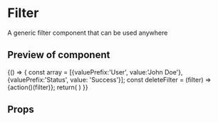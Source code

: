 


<Meta title="Filter" component={Filter} />

# Filter

A generic filter component that can be used anywhere

## Preview of component

<Canvas>
	<Story name='Base'>
		<Filter
			title='Filter'
			noFilterText='Geen filters beschikbaar'
			onConfirm={action()}
			onClear={action()}
			confirmText='Toepassen'
			cleanText='Alles leegmaken'
			onFilterRemove={action()}
		>
			<FilterBody>
				<div className="col-xs-12 col-sm">
					<TextField
						label="zoeken"
						id="zoeken"
						name="zoeken"
						placeholder="Zoeken op"
						iconright="search"
					/>
				</div>
			</FilterBody>
		</Filter>
	</Story>
	<Story name='Multiple input fields'>
		<Filter
			title='Filter'
			noFilterText='Geen filters beschikbaar'
			onConfirm={action()}
			confirmText='Toepassen'
			cleanText='Alles leegmaken'
			onClear={action()}
			onFilterRemove={action()}
		>
			<FilterBody>
				<div className="col-xs-12 col-sm">
					<div className="row">
						<div className="col-xs-6">
							<TextField
								label="zoeken"
								id="zoeken"
								name="zoeken"
								iconright="search"
							/>
						</div>
						<div className="col-xs-6">
							<TextField
								label="Voornaam"
								id="firstname"
								name="firstname"
							/>
						</div>
					</div>
					<div className="row u-margin-top">
						<div className="col-xs-6">
							<TextField
								label="Naam"
								id="lastname"
								name="lastname"
							/>
						</div>
						<div className="col-xs-6">
							<Datepicker
								locale="en"
								id="datepicker"
								name="date"
								label="Date"
								format="DD/MM/YYYY"
								readOnly
							/>
						</div>
					</div>
				</div>
			</FilterBody>
		</Filter>
	</Story>
	<Story name='No input fields'>
		<Filter
			title='Filter'
			noFilterText='Geen filters beschikbaar'
			onConfirm={action()}
			onClear={action()}
			confirmText='Toepassen'
			cleanText='Alles leegmaken'
			onFilterRemove={action()}
		/>
	</Story>
	<Story name='Active filter items'>
		{() => {
			const array = [{valuePrefix:'User', value:'John Doe'}, {valuePrefix:'Status', value: 'Success'}];
			const deleteFilter = (filter) => {action()(filter)};
			return(
				<Filter
					title='Filter'
					noFilterText='Geen filters beschikbaar'
					onConfirm={action('add filter')}
					onClean={action('remove all filters')}
					confirmText='Toepassen' cleanText='Alles leegmaken'
					activeFilters={array} onFilterRemove={deleteFilter}
				/>
			)
		}}
	</Story>
</Canvas>

## Props

<ArgsTable of={Filter} />
